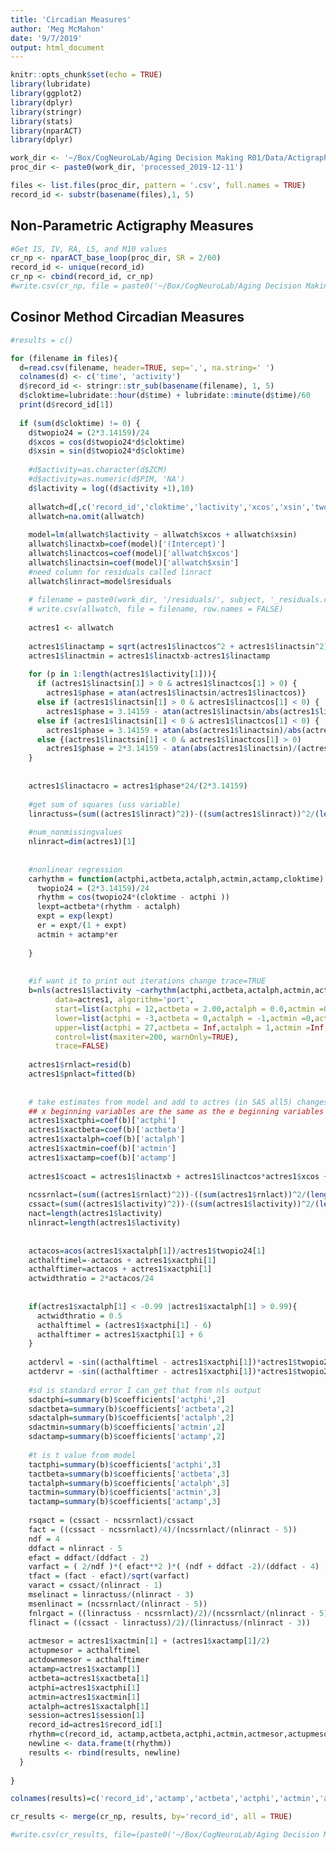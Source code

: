 ```yaml
---
title: 'Circadian Measures'
author: 'Meg McMahon'
date: '9/7/2019'
output: html_document
---
```


```r
knitr::opts_chunk$set(echo = TRUE)
library(lubridate)
library(ggplot2) 
library(dplyr)
library(stringr)
library(stats)
library(nparACT)
library(dplyr)
```


```r
work_dir <- '~/Box/CogNeuroLab/Aging Decision Making R01/Data/Actigraphy/'
proc_dir <- paste0(work_dir, 'processed_2019-12-11')

files <- list.files(proc_dir, pattern = '.csv', full.names = TRUE)
record_id <- substr(basename(files),1, 5)
```

## Non-Parametric Actigraphy Measures

```r

#Get IS, IV, RA, L5, and M10 values
cr_np <- nparACT_base_loop(proc_dir, SR = 2/60)
record_id <- unique(record_id)
cr_np <- cbind(record_id, cr_np)
#write.csv(cr_np, file = paste0('~/Box/CogNeuroLab/Aging Decision Making R01/Data/CR/nparact_', format(Sys.time(), '%Y-%m-%d'), '.csv'), row.names = FALSE)
```

## Cosinor Method Circadian Measures

```r
#results = c()

for (filename in files){
  d=read.csv(filename, header=TRUE, sep=',', na.string=' ')
  colnames(d) <- c('time', 'activity')
  d$record_id <- stringr::str_sub(basename(filename), 1, 5)
  d$cloktime=lubridate::hour(d$time) + lubridate::minute(d$time)/60
  print(d$record_id[1])
  
  if (sum(d$cloktime) != 0) {
    d$twopio24 = (2*3.14159)/24 
    d$xcos = cos(d$twopio24*d$cloktime) 
    d$xsin = sin(d$twopio24*d$cloktime)
    
    #d$activity=as.character(d$ZCM)
    #d$activity=as.numeric(d$PIM, 'NA')
    d$lactivity = log((d$activity +1),10)
    
    allwatch=d[,c('record_id','cloktime','lactivity','xcos','xsin','twopio24')]
    allwatch=na.omit(allwatch)
    
    model=lm(allwatch$lactivity ~ allwatch$xcos + allwatch$xsin)
    allwatch$linactxb=coef(model)['(Intercept)']
    allwatch$linactcos=coef(model)['allwatch$xcos']
    allwatch$linactsin=coef(model)['allwatch$xsin']
    #need column for residuals called linract
    allwatch$linract=model$residuals
    
    # filename = paste0(work_dir, '/residuals/', subject, '_residuals.csv')
    # write.csv(allwatch, file = filename, row.names = FALSE)
    
    actres1 <- allwatch
    
    actres1$linactamp = sqrt(actres1$linactcos^2 + actres1$linactsin^2)
    actres1$linactmin = actres1$linactxb-actres1$linactamp 
    
    for (p in 1:length(actres1$lactivity[1])){
      if (actres1$linactsin[1] > 0 & actres1$linactcos[1] > 0) {
        actres1$phase = atan(actres1$linactsin/actres1$linactcos)}
      else if (actres1$linactsin[1] > 0 & actres1$linactcos[1] < 0) {
        actres1$phase = 3.14159 - atan(actres1$linactsin/abs(actres1$linactcos))}
      else if (actres1$linactsin[1] < 0 & actres1$linactcos[1] < 0) {
        actres1$phase = 3.14159 + atan(abs(actres1$linactsin)/abs(actres1$linactcos))}
      else {(actres1$linactsin[1] < 0 & actres1$linactcos[1] > 0)
        actres1$phase = 2*3.14159 - atan(abs(actres1$linactsin)/(actres1$linactcos))} 
    }
    
    
    actres1$linactacro = actres1$phase*24/(2*3.14159) 
    
    #get sum of squares (uss variable)
    linractuss=(sum((actres1$linract)^2))-((sum(actres1$linract))^2/(length(actres1$linract))) 
    
    #num_nonmissingvalues
    nlinract=dim(actres1)[1]
    
    
    #nonlinear regression
    carhythm = function(actphi,actbeta,actalph,actmin,actamp,cloktime) {
      twopio24 = (2*3.14159)/24 
      rhythm = cos(twopio24*(cloktime - actphi ))
      lexpt=actbeta*(rhythm - actalph)
      expt = exp(lexpt)
      er = expt/(1 + expt)
      actmin + actamp*er
      
    }
    
    
    #if want it to print out iterations change trace=TRUE
    b=nls(actres1$lactivity ~carhythm(actphi,actbeta,actalph,actmin,actamp,cloktime),
          data=actres1, algorithm='port',
          start=list(actphi = 12,actbeta = 2.00,actalph = 0.0,actmin =0,actamp=1),
          lower=list(actphi = -3,actbeta = 0,actalph = -1,actmin =0,actamp=1),
          upper=list(actphi = 27,actbeta = Inf,actalph = 1,actmin =Inf,actamp=5),
          control=list(maxiter=200, warnOnly=TRUE),
          trace=FALSE)
    
    actres1$rnlact=resid(b)
    actres1$pnlact=fitted(b)	
    
    
    # take estimates from model and add to actres (in SAS all5) changes parameter names
    ## x beginning variables are the same as the e beginning variables
    actres1$xactphi=coef(b)['actphi']
    actres1$xactbeta=coef(b)['actbeta']
    actres1$xactalph=coef(b)['actalph']
    actres1$xactmin=coef(b)['actmin']
    actres1$xactamp=coef(b)['actamp']
    
    actres1$coact = actres1$linactxb + actres1$linactcos*actres1$xcos + actres1$linactsin*actres1$xsin
    
    ncssrnlact=(sum((actres1$rnlact)^2))-((sum(actres1$rnlact))^2/(length(actres1$rnlact)))
    cssact=(sum((actres1$lactivity)^2))-((sum(actres1$lactivity))^2/(length(actres1$lactivity)))
    nact=length(actres1$lactivity)
    nlinract=length(actres1$lactivity) 
    
    
    actacos=acos(actres1$xactalph[1])/actres1$twopio24[1]
    acthalftimel=-actacos + actres1$xactphi[1]
    acthalftimer=actacos + actres1$xactphi[1]
    actwidthratio = 2*actacos/24
    
    
    if(actres1$xactalph[1] < -0.99 |actres1$xactalph[1] > 0.99){
      actwidthratio = 0.5
      acthalftimel = (actres1$xactphi[1] - 6)
      acthalftimer = actres1$xactphi[1] + 6
    }
    
    actdervl = -sin((acthalftimel - actres1$xactphi[1])*actres1$twopio24[1])
    actdervr = -sin((acthalftimer - actres1$xactphi[1])*actres1$twopio24[1])	
    
    #sd is standard error I can get that from nls output 
    sdactphi=summary(b)$coefficients['actphi',2]
    sdactbeta=summary(b)$coefficients['actbeta',2]
    sdactalph=summary(b)$coefficients['actalph',2]
    sdactmin=summary(b)$coefficients['actmin',2]
    sdactamp=summary(b)$coefficients['actamp',2]
    
    #t is t value from model
    tactphi=summary(b)$coefficients['actphi',3]
    tactbeta=summary(b)$coefficients['actbeta',3]
    tactalph=summary(b)$coefficients['actalph',3]
    tactmin=summary(b)$coefficients['actmin',3]
    tactamp=summary(b)$coefficients['actamp',3]
    
    rsqact = (cssact - ncssrnlact)/cssact  
    fact = ((cssact - ncssrnlact)/4)/(ncssrnlact/(nlinract - 5))
    ndf = 4
    ddfact = nlinract - 5
    efact = ddfact/(ddfact - 2)
    varfact = ( 2/ndf )*( efact**2 )*( (ndf + ddfact -2)/(ddfact - 4) )  #wilks p. 187 */;
    tfact = (fact - efact)/sqrt(varfact)
    varact = cssact/(nlinract - 1)
    mselinact = linractuss/(nlinract - 3)
    msenlinact = (ncssrnlact/(nlinract - 5))
    fnlrgact = ((linractuss - ncssrnlact)/2)/(ncssrnlact/(nlinract - 5)) 
    flinact = ((cssact - linractuss)/2)/(linractuss/(nlinract - 3)) 
    
    actmesor = actres1$xactmin[1] + (actres1$xactamp[1]/2) 
    actupmesor = acthalftimel
    actdownmesor = acthalftimer 
    actamp=actres1$xactamp[1]
    actbeta=actres1$xactbeta[1]
    actphi=actres1$xactphi[1]
    actmin=actres1$xactmin[1]
    actalph=actres1$xactalph[1]
    session=actres1$session[1]
    record_id=actres1$record_id[1]
    rhythm=c(record_id, actamp,actbeta,actphi,actmin,actmesor,actupmesor,actdownmesor,actalph,actwidthratio,rsqact,fact,fnlrgact)
    newline <- data.frame(t(rhythm))
    results <- rbind(results, newline)
  }
  
}

colnames(results)=c('record_id','actamp','actbeta','actphi','actmin','actmesor','actupmesor','actdownmesor','actalph','actwidthratio','rsqact','fact','fnlrgact')

cr_results <- merge(cr_np, results, by='record_id', all = TRUE)

#write.csv(cr_results, file=(paste0('~/Box/CogNeuroLab/Aging Decision Making R01/Data/CR/circadian_rhythms_', format(Sys.time(), '%Y-%m-%d'), '.csv')),row.names=FALSE)
```